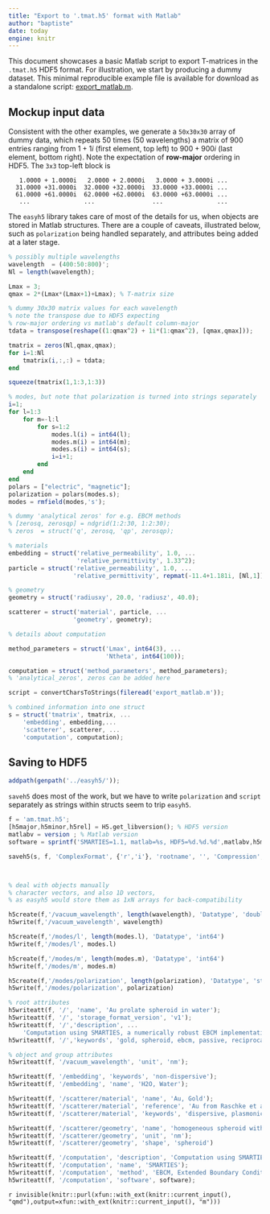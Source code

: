 ```yaml
---
title: "Export to '.tmat.h5' format with Matlab"
author: "baptiste"
date: today
engine: knitr
---
```


This document showcases a basic Matlab script to export T-matrices in the `.tmat.h5` HDF5 format. For illustration, we start by producing a dummy dataset. This minimal reproducible example file is available for download as a standalone script: [export_matlab.m](export_matlab.m).

## Mockup input data

Consistent with the other examples, we generate a `50x30x30` array of dummy data, which repeats 50 times (50 wavelengths) a matrix of 900 entries ranging from $1+1i$ (first element, top left) to $900 + 900i$ (last element, bottom right). Note the expectation of **row-major** ordering in HDF5. The `3x3` top-left block is

```
   1.0000 + 1.0000i   2.0000 + 2.0000i   3.0000 + 3.0000i ...
  31.0000 +31.0000i  32.0000 +32.0000i  33.0000 +33.0000i ...
  61.0000 +61.0000i  62.0000 +62.0000i  63.0000 +63.0000i ...
   ...               ...                ...               ...
```

The `easyh5` library takes care of most of the details for us, when objects are stored in Matlab structures. There are a couple of caveats, illustrated below, such as `polarization` being handled separately, and attributes being added at a later stage.

```octave
% possibly multiple wavelengths
wavelength  = (400:50:800)';
Nl = length(wavelength);

Lmax = 3;
qmax = 2*(Lmax*(Lmax+1)+Lmax); % T-matrix size

% dummy 30x30 matrix values for each wavelength
% note the transpose due to HDF5 expecting
% row-major ordering vs matlab's default column-major
tdata = transpose(reshape((1:qmax^2) + 1i*(1:qmax^2), [qmax,qmax]));

tmatrix = zeros(Nl,qmax,qmax);
for i=1:Nl
    tmatrix(i,:,:) = tdata;
end

squeeze(tmatrix(1,1:3,1:3))

% modes, but note that polarization is turned into strings separately
i=1;
for l=1:3
    for m=-l:l
        for s=1:2
            modes.l(i) = int64(l);
            modes.m(i) = int64(m);
            modes.s(i) = int64(s);
            i=i+1;
        end
    end
end
polars = ["electric", "magnetic"];
polarization = polars(modes.s);
modes = rmfield(modes,'s');

% dummy 'analytical zeros' for e.g. EBCM methods
% [zerosq, zerosqp] = ndgrid(1:2:30, 1:2:30);
% zeros  = struct('q', zerosq, 'qp', zerosqp);

% materials
embedding = struct('relative_permeability', 1.0, ...
                   'relative_permittivity', 1.33^2);
particle = struct('relative_permeability', 1.0, ...
                  'relative_permittivity', repmat(-11.4+1.181i, [Nl,1]));

% geometry
geometry = struct('radiusxy', 20.0, 'radiusz', 40.0);

scatterer = struct('material', particle, ...
                  'geometry', geometry);

% details about computation

method_parameters = struct('Lmax', int64(3), ...
                           'Ntheta', int64(100));

computation = struct('method_parameters', method_parameters);
% 'analytical_zeros', zeros can be added here

script = convertCharsToStrings(fileread('export_matlab.m'));

% combined information into one struct
s = struct('tmatrix', tmatrix, ...
    'embedding', embedding,...
    'scatterer', scatterer, ...
    'computation', computation);
```


## Saving to HDF5

```octave
addpath(genpath('../easyh5/'));
```

`saveh5` does most of the work, but we have to write `polarization` and `script` separately as strings within structs seem to trip `easyh5`.

```octave
f = 'am.tmat.h5';
[h5major,h5minor,h5rel] = H5.get_libversion(); % HDF5 version
matlabv = version ; % Matlab version
software = sprintf('SMARTIES=1.1, matlab=%s, HDF5=%d.%d.%d',matlabv,h5major,h5minor,h5rel);

saveh5(s, f, 'ComplexFormat', {'r','i'}, 'rootname', '', 'Compression', 'deflate'); 



% deal with objects manually
% character vectors, and also 1D vectors, 
% as easyh5 would store them as 1xN arrays for back-compatibility

h5create(f,'/vacuum_wavelength', length(wavelength), 'Datatype', 'double')
h5write(f,'/vacuum_wavelength', wavelength)

h5create(f,'/modes/l', length(modes.l), 'Datatype', 'int64')
h5write(f,'/modes/l', modes.l)

h5create(f,'/modes/m', length(modes.m), 'Datatype', 'int64')
h5write(f,'/modes/m', modes.m)

h5create(f,'/modes/polarization', length(polarization), 'Datatype', 'string')
h5write(f,'/modes/polarization', polarization)

% root attributes
h5writeatt(f, '/', 'name', 'Au prolate spheroid in water');
h5writeatt(f, '/', 'storage_format_version', 'v1'); 
h5writeatt(f, '/','description', ...
    'Computation using SMARTIES, a numerically robust EBCM implementation for spheroids');
h5writeatt(f, '/','keywords', 'gold, spheroid, ebcm, passive, reciprocal, czinfinity, mirrorxyz');

% object and group attributes
h5writeatt(f, '/vacuum_wavelength', 'unit', 'nm');

h5writeatt(f, '/embedding', 'keywords', 'non-dispersive');
h5writeatt(f, '/embedding', 'name', 'H2O, Water');

h5writeatt(f, '/scatterer/material', 'name', 'Au, Gold');
h5writeatt(f, '/scatterer/material', 'reference', 'Au from Raschke et al 10.1103/PhysRevB.86.235147');
h5writeatt(f, '/scatterer/material', 'keywords', 'dispersive, plasmonic');

h5writeatt(f, '/scatterer/geometry', 'name', 'homogeneous spheroid with symmetry axis z');
h5writeatt(f, '/scatterer/geometry', 'unit', 'nm');
h5writeatt(f, '/scatterer/geometry', 'shape', 'spheroid')

h5writeatt(f, '/computation', 'description', 'Computation using SMARTIES, a numerically robust EBCM implementation for spheroids');
h5writeatt(f, '/computation', 'name', 'SMARTIES');
h5writeatt(f, '/computation', 'method', 'EBCM, Extended Boundary Condition Method');
h5writeatt(f, '/computation', 'software', software);

```

<!-- export the code into standalone file -->
`r invisible(knitr::purl(xfun::with_ext(knitr::current_input(), "qmd"),output=xfun::with_ext(knitr::current_input(), "m")))`

